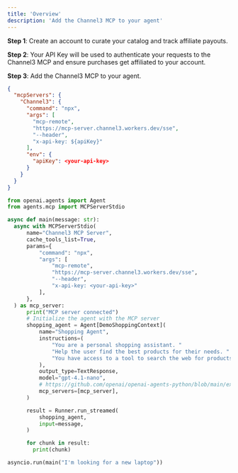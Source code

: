 ```yaml
---
title: 'Overview'
description: 'Add the Channel3 MCP to your agent'
---
```


**Step 1**:
<Card title = "Create an account" icon="user" href="https://trychannel3.com/sign-up">
  Create an account to curate your catalog and track affiliate payouts.
</Card>


**Step 2**:
<Card title = "Create an API Key" icon="key" href="https://trychannel3.com/dashboard/api">
  Your API Key will be used to authenticate your requests to the Channel3 MCP and ensure purchases get affiliated to your account.
</Card>

**Step 3**: Add the Channel3 MCP to your agent.
<CodeGroup>

```json Claude Config
{
  "mcpServers": {
    "Channel3": {
      "command": "npx",
      "args": [
        "mcp-remote",
        "https://mcp-server.channel3.workers.dev/sse",
	    "--header",
	    "x-api-key: ${apiKey}"
      ],
      "env": {
        "apiKey": <your-api-key>
      }
    }
  }
}
```

```python OpenAI Agents SDK
from openai.agents import Agent
from agents.mcp import MCPServerStdio

async def main(message: str):
  async with MCPServerStdio(
      name="Channel3 MCP Server",
      cache_tools_list=True,
      params={
          "command": "npx",
          "args": [
              "mcp-remote",
              "https://mcp-server.channel3.workers.dev/sse",
              "--header",
              "x-api-key: <your-api-key>"
          ],
      },
  ) as mcp_server:
      print("MCP server connected")
      # Initialize the agent with the MCP server
      shopping_agent = Agent[DemoShoppingContext](
          name="Shopping Agent",
          instructions=(
              "You are a personal shopping assistant. "
              "Help the user find the best products for their needs. "
              "You have access to a tool to search the web for products."
          ),
          output_type=TextResponse,
          model="gpt-4.1-nano",
          # https://github.com/openai/openai-agents-python/blob/main/examples/mcp/sse_example/main.py
          mcp_servers=[mcp_server],
      )

      result = Runner.run_streamed(
          shopping_agent,
          input=message,
      )

      for chunk in result:
        print(chunk)

asyncio.run(main("I'm looking for a new laptop"))
```

</CodeGroup>

